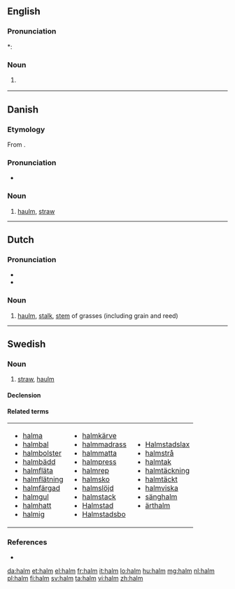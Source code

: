 ==English==

===Pronunciation===
*: {{rhymes|ɔːm}}

===Noun===
{{en-noun|-}}
# {{botany}} {{alternative spelling of|haulm}}

----

==Danish==
{{wikipedia|lang=da}}

===Etymology===

From {{etyl|non|da}} {{term|halmr|lang=non}}.

===Pronunciation===
* {{IPA|/halm/|[halˀm]|lang=da}}

===Noun===
{{da-noun|en|-}}

# [[haulm]], [[straw]]

----

==Dutch==
===Pronunciation===
* {{rhymes|ɑlm|lang=nl}}
* {{audio|Nl-halm.ogg|Audio}}

===Noun===
{{nl-noun|m|halmen|halmpje}}

# [[haulm]], [[stalk]], [[stem]] of grasses (including grain and reed)

----

==Swedish==

===Noun===
{{sv-noun|g=c}}

# [[straw]], [[haulm]]

====Declension====
{{sv-noun-unc-irreg-c|2=halmen}}

====Related terms====
{|
|- valign=top
|
* [[halma]]
* [[halmbal]]
* [[halmbolster]]
* [[halmbädd]]
* [[halmfläta]]
* [[halmflätning]]
* [[halmfärgad]]
* [[halmgul]]
* [[halmhatt]]
* [[halmig]]
|
* [[halmkärve]]
* [[halmmadrass]]
* [[halmmatta]]
* [[halmpress]]
* [[halmrep]]
* [[halmsko]]
* [[halmslöjd]]
* [[halmstack]]
* [[Halmstad]]
* [[Halmstadsbo]]
|
* [[Halmstadslax]]
* [[halmstrå]]
* [[halmtak]]
* [[halmtäckning]]
* [[halmtäckt]]
* [[halmviska]]
* [[sänghalm]]
* [[ärthalm]]
|}

===References===
* {{R:SAOL}}

[[da:halm]]
[[et:halm]]
[[el:halm]]
[[fr:halm]]
[[it:halm]]
[[lo:halm]]
[[hu:halm]]
[[mg:halm]]
[[nl:halm]]
[[pl:halm]]
[[fi:halm]]
[[sv:halm]]
[[ta:halm]]
[[vi:halm]]
[[zh:halm]]